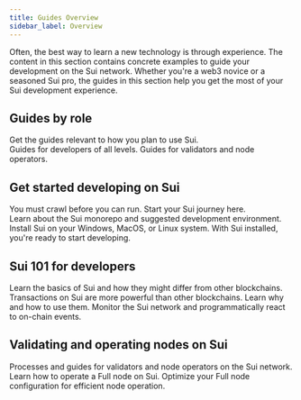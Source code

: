 ```yaml
---
title: Guides Overview
sidebar_label: Overview
---
```



Often, the best way to learn a new technology is through experience. The content in this section contains concrete examples to guide your development on the Sui network. Whether you're a web3 novice or a seasoned Sui pro, the guides in this section help you get the most of your Sui development experience.    

## Guides by role

Get the guides relevant to how you plan to use Sui.  
<Cards>
<Card title="Developer guides" href="/guides/developer">
Guides for developers of all levels.
</Card>
<Card title="Operator guides" href="/guides/operator">
Guides for validators and node operators.
</Card>
</Cards>

## Get started developing on Sui

You must crawl before you can run. Start your Sui journey here.    
<Cards>
<Card title="Environment setup" href="/guides/developer/getting-started/sui-environment">
Learn about the Sui monorepo and suggested development environment.
</Card>
<Card title="Install Sui" href="/guides/developer/getting-started/sui-install">
Install Sui on your Windows, MacOS, or Linux system.
</Card>
<Card title="Your first app on Sui" href="/guides/developer/first-app">
With Sui installed, you're ready to start developing. 
</Card>
</Cards>

## Sui 101 for developers

Learn the basics of Sui and how they might differ from other blockchains.
<Cards>
<Card title="Transactions on Sui" href="/guides/developer/sui-101/building-ptb">
Transactions on Sui are more powerful than other blockchains. Learn why and how to use them.
</Card>
<Card title="Access time on chain" href="/guides/developer/sui-101/access-time"> 
</Card>
<Card title="Using events" href="/guides/developer/sui-101/using-events">
Monitor the Sui network and programmatically react to on-chain events.
</Card>
</Cards>

## Validating and operating nodes on Sui

Processes and guides for validators and node operators on the Sui network.
<Cards>
<Card title="Validator configuration" href="/guides/operator/validator-config">
</Card>
<Card title="Run a Sui Full node" href="/guides/operator/sui-full-node">
Learn how to operate a Full node on Sui. 
</Card>
<Card title="Full node data management" href="/guides/operator/data-management">
Optimize your Full node configuration for efficient node operation.
</Card>
</Cards>
